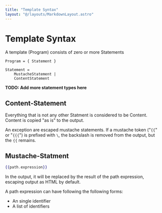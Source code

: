 ```yaml
---
title: "Template Syntax"
layout: "@/layouts/MarkdownLayout.astro"
---
```


# Template Syntax

A template (Program) consists of zero or more Statements

```
Program = { Statement }

Statement =
    MustacheStatement |
    ContentStatement
```

**TODO: Add more statement types here**

## Content-Statement

Everything that is not any other Statment is considered to be Content.
Content is copied "as is" to the output.

[](./content.hb-spec.json)

An exception are escaped mustache statements.
If a mustache token ("`{{`" or "`{{{`") is prefixed with `\`, the backslash is removed from the output, but the `{{` remains.

[](./escaped-content.hb-spec.json)

## Mustache-Statment

```handlebars
{{path.expression}}
```

In the output, it will be replaced by the result of the path expression, escaping output as HTML by default.

A path expression can have following the following forms:

- An single identifier
- A list of identifiers
